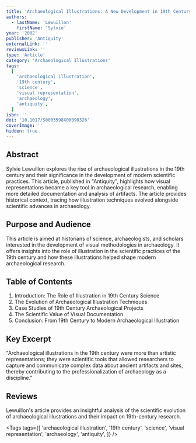 ```yaml
---
title: 'Archaeological Illustrations: A New Development in 19th Century Science'
authors:
  - lastName: 'Lewuillon'
    firstName: 'Sylvie'
year: '2002'
publisher: 'Antiquity'
externalLink: ''
reviewsLink: ''
type: 'Article'
category: 'Archaeological Illustrations'
tags:
  [
    'archaeological illustration',
    '19th century',
    'science',
    'visual representation',
    'archaeology',
    'antiquity',
  ]
isbn: ''
doi: '10.1017/S0003598X00090326'
coverImage: ''
hidden: true
---
```


## Abstract

Sylvie Lewuillon explores the rise of archaeological illustrations in the 19th century and their significance in the development of modern scientific practices. This article, published in "Antiquity", highlights how visual representations became a key tool in archaeological research, enabling more detailed documentation and analysis of artifacts. The article provides historical context, tracing how illustration techniques evolved alongside scientific advances in archaeology.

## Purpose and Audience

This article is aimed at historians of science, archaeologists, and scholars interested in the development of visual methodologies in archaeology. It offers insights into the role of illustration in the scientific practices of the 19th century and how these illustrations helped shape modern archaeological research.

## Table of Contents

1. Introduction: The Role of Illustration in 19th Century Science
2. The Evolution of Archaeological Illustration Techniques
3. Case Studies of 19th Century Archaeological Projects
4. The Scientific Value of Visual Documentation
5. Conclusion: From 19th Century to Modern Archaeological Illustration

## Key Excerpt

"Archaeological illustrations in the 19th century were more than artistic representations; they were scientific tools that allowed researchers to capture and communicate complex data about ancient artifacts and sites, thereby contributing to the professionalization of archaeology as a discipline."

## Reviews

Lewuillon's article provides an insightful analysis of the scientific evolution of archaeological illustrations and their impact on 19th-century research.

<Tags
  tags={[
    'archaeological illustration',
    '19th century',
    'science',
    'visual representation',
    'archaeology',
    'antiquity',
  ]}
/>

